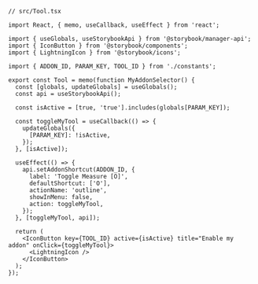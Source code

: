 ```tsx
// src/Tool.tsx

import React, { memo, useCallback, useEffect } from 'react';

import { useGlobals, useStorybookApi } from '@storybook/manager-api';
import { IconButton } from '@storybook/components';
import { LightningIcon } from '@storybook/icons';

import { ADDON_ID, PARAM_KEY, TOOL_ID } from './constants';

export const Tool = memo(function MyAddonSelector() {
  const [globals, updateGlobals] = useGlobals();
  const api = useStorybookApi();

  const isActive = [true, 'true'].includes(globals[PARAM_KEY]);

  const toggleMyTool = useCallback(() => {
    updateGlobals({
      [PARAM_KEY]: !isActive,
    });
  }, [isActive]);

  useEffect(() => {
    api.setAddonShortcut(ADDON_ID, {
      label: 'Toggle Measure [O]',
      defaultShortcut: ['O'],
      actionName: 'outline',
      showInMenu: false,
      action: toggleMyTool,
    });
  }, [toggleMyTool, api]);

  return (
    <IconButton key={TOOL_ID} active={isActive} title="Enable my addon" onClick={toggleMyTool}>
      <LightningIcon />
    </IconButton>
  );
});
```

